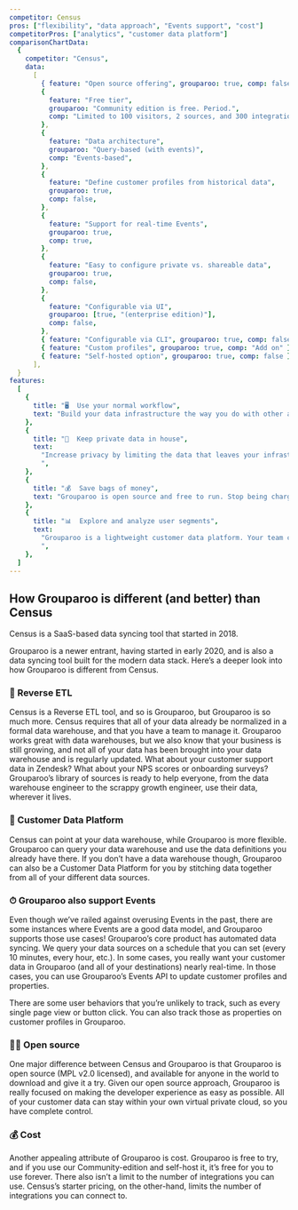 ```yaml
---
competitor: Census
pros: ["flexibility", "data approach", "Events support", "cost"]
competitorPros: ["analytics", "customer data platform"]
comparisonChartData:
  {
    competitor: "Census",
    data:
      [
        { feature: "Open source offering", grouparoo: true, comp: false },
        {
          feature: "Free tier",
          grouparoo: "Community edition is free. Period.",
          comp: "Limited to 100 visitors, 2 sources, and 300 integrations",
        },
        {
          feature: "Data architecture",
          grouparoo: "Query-based (with events)",
          comp: "Events-based",
        },
        {
          feature: "Define customer profiles from historical data",
          grouparoo: true,
          comp: false,
        },
        {
          feature: "Support for real-time Events",
          grouparoo: true,
          comp: true,
        },
        {
          feature: "Easy to configure private vs. shareable data",
          grouparoo: true,
          comp: false,
        },
        {
          feature: "Configurable via UI",
          grouparoo: [true, "(enterprise edition)"],
          comp: false,
        },
        { feature: "Configurable via CLI", grouparoo: true, comp: false },
        { feature: "Custom profiles", grouparoo: true, comp: "Add on" },
        { feature: "Self-hosted option", grouparoo: true, comp: false },
      ],
  }
features:
  [
    {
      title: "🖥  Use your normal workflow",
      text: "Build your data infrastructure the way you do with other apps. Grouparoo’s git-based workflow makes it easy",
    },
    {
      title: "🔐  Keep private data in house",
      text:
        "Increase privacy by limiting the data that leaves your infrastructure without sacrificing your customer experience.
        ",
    },
    {
      title: "💰  Save bags of money",
      text: "Grouparoo is open source and free to run. Stop being charged by event volume and focus on what you want to build.",
    },
    {
      title: "📊  Explore and analyze user segments",
      text:
        "Grouparoo is a lightweight customer data platform. Your team can explore your customer data and build cohorts and segments of your users.
        ",
    },
  ]
---
```


## How Grouparoo is different (and better) than Census

Census is a SaaS-based data syncing tool that started in 2018.

Grouparoo is a newer entrant, having started in early 2020, and is also a data syncing tool built for the modern data stack. Here’s a deeper look into how Grouparoo is different from Census.

### 🚀 Reverse ETL

Census is a Reverse ETL tool, and so is Grouparoo, but Grouparoo is so much more. Census requires that all of your data already be normalized in a formal data warehouse, and that you have a team to manage it. Grouparoo works great with data warehouses, but we also know that your business is still growing, and not all of your data has been brought into your data warehouse and is regularly updated. What about your customer support data in Zendesk? What about your NPS scores or onboarding surveys? Grouparoo’s library of sources is ready to help everyone, from the data warehouse engineer to the scrappy growth engineer, use their data, wherever it lives.

<SectionDivider
  imagePath="/images/docs/guides/add-profile-property.png"
  heading="Easily define profiles, no matter your data."
  width="600"
  height="303"
  content="Grouparoo's queryable data structure makes it easy to create profiles -- even from historical data.  You can configure customer profiles from the command line on our community edition, or straight from the UI with our enterprise product."
  imageLeft="true"
  browser="true"
/>

### 👥 Customer Data Platform

Census can point at your data warehouse, while Grouparoo is more flexible. Grouparoo can query your data warehouse and use the data definitions you already have there. If you don’t have a data warehouse though, Grouparoo can also be a Customer Data Platform for you by stitching data together from all of your different data sources.

### ⏱ Grouparoo also support Events

Even though we’ve railed against overusing Events in the past, there are some instances where Events are a good data model, and Grouparoo supports those use cases! Grouparoo’s core product has automated data syncing. We query your data sources on a schedule that you can set (every 10 minutes, every hour, etc.). In some cases, you really want your customer data in Grouparoo (and all of your destinations) nearly real-time. In those cases, you can use Grouparoo’s Events API to update customer profiles and properties.

There are some user behaviors that you’re unlikely to track, such as every single page view or button click. You can also track those as properties on customer profiles in Grouparoo.

<SectionDivider
  imagePath="/images/home/integrations/mailchimp/grouparoo-to-mailchimp.png"
  width="616"
  height="420"
  heading="Connect your customer profiles to all your SaaS tools"
  imageLeft="false"
  browser="true"
  content="With the profiles and properties you’ve defined in Grouparoo, you can then sync that data to Mailchimp and other tools that your team uses."
/>

### 🧑‍💻 Open source

One major difference between Census and Grouparoo is that Grouparoo is open source (MPL v2.0 licensed), and available for anyone in the world to download and give it a try. Given our open source approach, Grouparoo is really focused on making the developer experience as easy as possible. All of your customer data can stay within your own virtual private cloud, so you have complete control.

### 💰 Cost

Another appealing attribute of Grouparoo is cost. Grouparoo is free to try, and if you use our Community-edition and self-host it, it’s free for you to use forever. There also isn’t a limit to the number of integrations you can use. Census’s starter pricing, on the other-hand, limits the number of integrations you can connect to.

<SectionDivider
  imagePath="/images/home/solutions/comparisons/install-code.svg"
  heading="Free and Easy to Install"
  width="600"
  height="146"
  content="Try Grouparoo on your computer today or install it on your company’s servers. Your data stays private on your servers. No usage or storage limits."
  imageLeft="true"
/>
